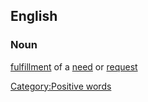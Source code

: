 {{Rndc}}

[[Category:Positive words]]

==English==
===Noun===

[[fulfillment]] of a [[need]] or [[request]]